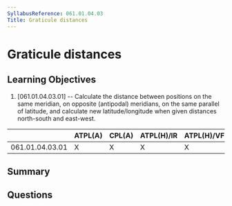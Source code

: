 ```yaml
---
SyllabusReference: 061.01.04.03
Title: Graticule distances
---
```


# Graticule distances

## Learning Objectives

1. [061.01.04.03.01] -- Calculate the distance between positions on the same
   meridian, on opposite (antipodal) meridians, on the same parallel of
   latitude, and calculate new latitude/longitude when given distances
   north-south and east-west.

|                 | ATPL(A) | CPL(A) | ATPL(H)/IR | ATPL(H)/VFR | CPL(H) | IR  | CBIR(A) |
| --------------- | ------- | ------ | ---------- | ----------- | ------ | --- | ------- |
| 061.01.04.03.01 | X       | X      | X          | X           | X      |     |         |

## Summary

## Questions
